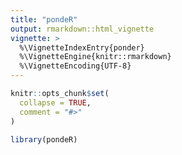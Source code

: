 ```yaml
---
title: "pondeR"
output: rmarkdown::html_vignette
vignette: >
  %\VignetteIndexEntry{ponder}
  %\VignetteEngine{knitr::rmarkdown}
  %\VignetteEncoding{UTF-8}
---
```


```r
knitr::opts_chunk$set(
  collapse = TRUE,
  comment = "#>"
)
```

```r
library(pondeR)
```
